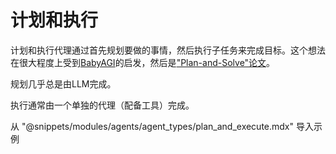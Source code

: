 # 计划和执行

计划和执行代理通过首先规划要做的事情，然后执行子任务来完成目标。这个想法在很大程度上受到[BabyAGI](https://github.com/yoheinakajima/babyagi)的启发，然后是["Plan-and-Solve"论文](https://arxiv.org/abs/2305.04091)。

规划几乎总是由LLM完成。

执行通常由一个单独的代理（配备工具）完成。

从 "@snippets/modules/agents/agent_types/plan_and_execute.mdx" 导入示例

<Example/>
